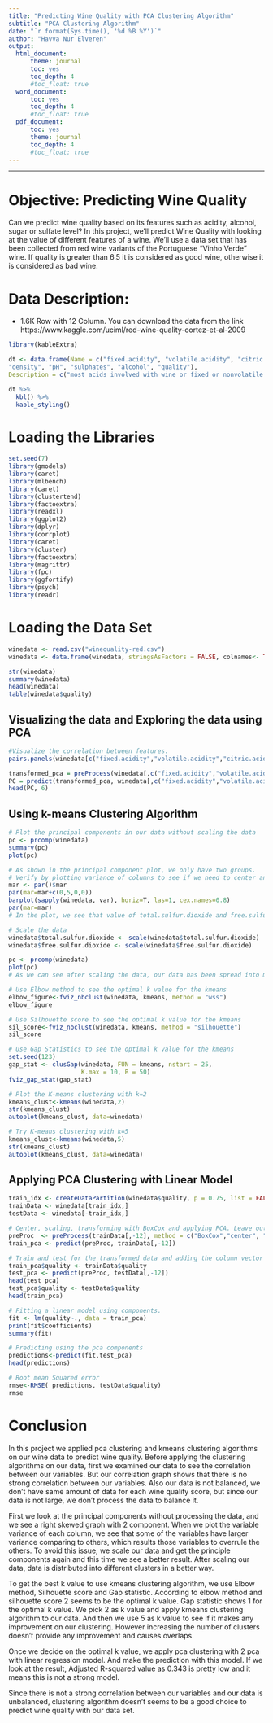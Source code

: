 ```yaml
---
title: "Predicting Wine Quality with PCA Clustering Algorithm"
subtitle: "PCA Clustering Algorithm"
date: "`r format(Sys.time(), '%d %B %Y')`"
author: "Havva Nur Elveren"
output:
  html_document:
      theme: journal
      toc: yes
      toc_depth: 4
      #toc_float: true
  word_document:
      toc: yes
      toc_depth: 4
      #toc_float: true
  pdf_document:
      toc: yes
      theme: journal
      toc_depth: 4
      #toc_float: true
---
```

---
# Objective: Predicting Wine Quality
Can we predict wine quality based on its features such as acidity, alcohol, sugar or sulfate level? In this project, we'll predict Wine Quality with looking at the value of different features of a wine. We'll use a data set that has been collected from red wine variants of the Portuguese "Vinho Verde" wine. If quality is greater than 6.5 it is considered as good wine, otherwise it is considered as bad wine.

# Data Description:
* 1.6K Row with 12 Column. You can download the data from the link https://www.kaggle.com/uciml/red-wine-quality-cortez-et-al-2009
```r
library(kableExtra)

dt <- data.frame(Name = c("fixed.acidity", "volatile.acidity", "citric.acid", "residual.sugar", "chlorides", "free.sulfur.dioxide", "total.sulfur.dioxide",
"density", "pH", "sulphates", "alcohol", "quality"),
Description = c("most acids involved with wine or fixed or nonvolatile (do not evaporate readily)", "the amount of acetic acid in wine, which at too high of levels can lead to an unpleasant, vinegar taste", "found in small quantities, citric acid can add 'freshness' and flavor to wines", "the amount of sugar remaining after fermentation stops, it's rare to find wines with less than 1 gram/liter and wines with greater than", "the amount of salt in the wine", "the free form of SO2 exists in equilibrium between molecular SO2 (as a dissolved gas) and bisulfite ion; it prevents", "amount of free and bound forms of S02; in low concentrations, SO2 is mostly undetectable in wine, but at free SO2", "the density of water is close to that of water depending on the percent alcohol and sugar content", "describes how acidic or basic a wine is on a scale from 0 (very acidic) to 14 (very basic); most wines are between 3-4 on the", "a wine additive which can contribute to sulfur dioxide gas (S02) levels, wich acts as an antimicrobial and", "the percent alcohol content of the wine","Score between 0 and 10, if quality > 6.5 it's Good, otherwise it is Bad "))

dt %>%
  kbl() %>%
  kable_styling()

```
# Loading the Libraries
```r
set.seed(7)
library(gmodels)
library(caret)
library(mlbench)
library(caret)
library(clustertend)
library(factoextra)
library(readxl)
library(ggplot2)
library(dplyr)
library(corrplot)
library(caret)
library(cluster)
library(factoextra)
library(magrittr)
library(fpc)
library(ggfortify)
library(psych)
library(readr)
```
# Loading the Data Set
```r
winedata <- read.csv("winequality-red.csv")
winedata <- data.frame(winedata, stringsAsFactors = FALSE, colnames<- TRUE )

str(winedata)
summary(winedata)
head(winedata)
table(winedata$quality)

```
## Visualizing the data and Exploring the data using PCA 

```r

#Visualize the correlation between features.
pairs.panels(winedata[c("fixed.acidity","volatile.acidity","citric.acid","residual.sugar","chlorides","sulphates", "alcohol","free.sulfur.dioxide","total.sulfur.dioxide","density","pH","quality")])

transformed_pca = preProcess(winedata[,c("fixed.acidity","volatile.acidity","citric.acid","residual.sugar","chlorides","free.sulfur.dioxide","total.sulfur.dioxide","density","pH", "sulphates","alcohol","quality" )], method=c("BoxCox", "center", "scale", "pca"))
PC = predict(transformed_pca, winedata[,c("fixed.acidity","volatile.acidity","citric.acid","residual.sugar","chlorides","free.sulfur.dioxide","total.sulfur.dioxide","density","pH", "sulphates","alcohol","quality" )], method=c("BoxCox", "center", "scale", "pca"))
head(PC, 6)

```

## Using k-means Clustering Algorithm
```r
# Plot the principal components in our data without scaling the data 
pc <- prcomp(winedata)
summary(pc)
plot(pc)

# As shown in the principal component plot, we only have two groups.
# Verify by plotting variance of columns to see if we need to center and scale the data
mar <- par()$mar
par(mar=mar+c(0,5,0,0))
barplot(sapply(winedata, var), horiz=T, las=1, cex.names=0.8)
par(mar=mar)
# In the plot, we see that value of total.sulfur.dioxide and free.sulfur.dioxide columns have greater variance comparing to other columns. To avoid those values to overrule the other predictor variables, we'll scale our data.

# Scale the data
winedata$total.sulfur.dioxide <- scale(winedata$total.sulfur.dioxide)
winedata$free.sulfur.dioxide <- scale(winedata$free.sulfur.dioxide)

pc <- prcomp(winedata)
plot(pc)
# As we can see after scaling the data, our data has been spread into more groups.

# Use Elbow method to see the optimal k value for the kmeans
elbow_figure<-fviz_nbclust(winedata, kmeans, method = "wss")
elbow_figure

# Use Silhouette score to see the optimal k value for the kmeans
sil_score<-fviz_nbclust(winedata, kmeans, method = "silhouette")
sil_score

# Use Gap Statistics to see the optimal k value for the kmeans
set.seed(123)
gap_stat <- clusGap(winedata, FUN = kmeans, nstart = 25,
                    K.max = 10, B = 50)
fviz_gap_stat(gap_stat)

# Plot the K-means clustering with k=2
kmeans_clust<-kmeans(winedata,2)
str(kmeans_clust)
autoplot(kmeans_clust, data=winedata)

# Try K-means clustering with k=5
kmeans_clust<-kmeans(winedata,5)
str(kmeans_clust)
autoplot(kmeans_clust, data=winedata)

```

## Applying PCA Clustering with Linear Model

```r

train_idx <- createDataPartition(winedata$quality, p = 0.75, list = FALSE)
trainData <- winedata[train_idx,]
testData <- winedata[-train_idx,]

# Center, scaling, transforming with BoxCox and applying PCA. Leave out the target variable quality. Use only 2 PCA
preProc  <- preProcess(trainData[,-12], method = c("BoxCox","center", "scale", "pca"), pcaComp = 2) # or 
train_pca <- predict(preProc, trainData[,-12])

# Train and test for the transformed data and adding the column vector that needs to be predicted
train_pca$quality <- trainData$quality
test_pca <- predict(preProc, testData[,-12])
head(test_pca)
test_pca$quality <- testData$quality
head(train_pca)

# Fitting a linear model using components.
fit <- lm(quality~., data = train_pca)
print(fit$coefficients)
summary(fit)

# Predicting using the pca components
predictions<-predict(fit,test_pca)
head(predictions)

# Root mean Squared error
rmse<-RMSE( predictions, testData$quality)
rmse

```

# Conclusion
In this project we applied pca clustering and kmeans clustering algorithms on our wine data to predict wine quality. 
Before applying the clustering algorithms on our data, first we examined our data to see the correlation between our variables. But our correlation graph shows that there is no strong correlation between our variables. Also our data is not balanced, we don't have same amount of data for each wine quality score, but since our data is not large, we don't process the data to balance it.

First we look at the principal components without processing the data, and we see a right skewed graph with 2 component. When we plot the variable variance of each column, we see that some of the variables have larger variance comparing to others, which results those variables to overrule the others. To avoid this issue, we scale our data and get the principle components again and this time we see a better result. After scaling our data, data is distributed into different clusters in a better way.

To get the best k value to use kmeans clustering algorithm, we use Elbow method, Silhouette score and Gap statistic. According to elbow method and silhouette score 2 seems to be the optimal k value. Gap statistic shows 1 for the optimal k value. We pick 2 as k value and apply kmeans clustering algorithm to our data. And then we use 5 as k value to see if it makes any improvement on our clustering. However increasing the number of clusters doesn't provide any improvement and causes overlaps.

Once we decide on the optimal k value, we apply pca clustering with 2 pca with linear regression model. And make the prediction with this model. If we look at the result, Adjusted R-squared value as 0.343 is pretty low and it means this is not a strong model. 

Since there is not a strong correlation between our variables and our data is unbalanced, clustering algorithm doesn't seems to be a good choice to predict wine quality with our data set. 


